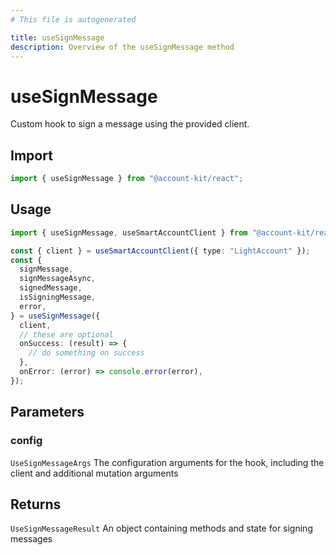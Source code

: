 ```yaml
---
# This file is autogenerated

title: useSignMessage
description: Overview of the useSignMessage method
---
```


# useSignMessage

Custom hook to sign a message using the provided client.

## Import

```ts
import { useSignMessage } from "@account-kit/react";
```

## Usage

```ts
import { useSignMessage, useSmartAccountClient } from "@account-kit/react";

const { client } = useSmartAccountClient({ type: "LightAccount" });
const {
  signMessage,
  signMessageAsync,
  signedMessage,
  isSigningMessage,
  error,
} = useSignMessage({
  client,
  // these are optional
  onSuccess: (result) => {
    // do something on success
  },
  onError: (error) => console.error(error),
});
```

## Parameters

### config

`UseSignMessageArgs`
The configuration arguments for the hook, including the client and additional mutation arguments

## Returns

`UseSignMessageResult`
An object containing methods and state for signing messages
